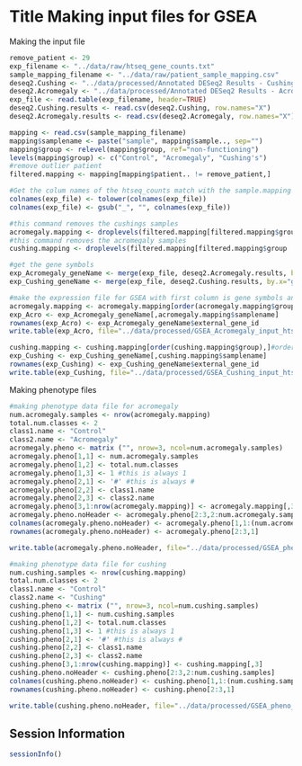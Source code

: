 Title Making input files for GSEA
========================================================

Making the input file

```r
remove_patient <- 29
exp_filename <- "../data/raw/htseq_gene_counts.txt"
sample_mapping_filename <- "../data/raw/patient_sample_mapping.csv"
deseq2.Cushing <- "../data/processed/Annotated DESeq2 Results - Cushing.csv"
deseq2.Acromegaly <- "../data/processed/Annotated DESeq2 Results - Acromegaly.csv"
exp_file <- read.table(exp_filename, header=TRUE)
deseq2.Cushing.results <- read.csv(deseq2.Cushing, row.names="X")
deseq2.Acromegaly.results <- read.csv(deseq2.Acromegaly, row.names="X")

mapping <- read.csv(sample_mapping_filename)
mapping$samplename <- paste("sample", mapping$sample.., sep="")
mapping$group <- relevel(mapping$group, ref="non-functioning")
levels(mapping$group) <- c("Control", "Acromegaly", "Cushing's")
#remove outlier patient
filtered.mapping <- mapping[mapping$patient.. != remove_patient,]

#Get the colum names of the htseq_counts match with the sample.mapping file
colnames(exp_file) <- tolower(colnames(exp_file))
colnames(exp_file) <- gsub("_", "", colnames(exp_file))

#this command removes the cushings samples
acromegaly.mapping <- droplevels(filtered.mapping[filtered.mapping$group != "Cushing's",])
#this command removes the acromegaly samples
cushing.mapping <- droplevels(filtered.mapping[filtered.mapping$group != "Acromegaly"&filtered.mapping$samplename %in% colnames(exp_file),])

#get the gene symbols
exp_Acromegaly_geneName <- merge(exp_file, deseq2.Acromegaly.results, by.x="genes", by.y="ensembl_gene_id")
exp_Cushing_geneName <- merge(exp_file, deseq2.Cushing.results, by.x="genes", by.y="ensembl_gene_id")

#make the expression file for GSEA with first column is gene symbols and other columns are htseq counts
acromegaly.mapping <- acromegaly.mapping[order(acromegaly.mapping$group),]#order the samples by control vs acromegaly
exp_Acro <- exp_Acromegaly_geneName[,acromegaly.mapping$samplename] 
rownames(exp_Acro) <- exp_Acromegaly_geneName$external_gene_id
write.table(exp_Acro, file="../data/processed/GSEA_Acromegaly_input_htseq_DEseq2.txt", sep="\t")

cushing.mapping <- cushing.mapping[order(cushing.mapping$group),]#order the samples by control vs acromegaly
exp_Cushing <- exp_Cushing_geneName[,cushing.mapping$samplename] 
rownames(exp_Cushing) <- exp_Cushing_geneName$external_gene_id
write.table(exp_Cushing, file="../data/processed/GSEA_Cushing_input_htseq_DEseq2.txt", sep="\t")
```
Making phenotype files

```r
#making phenotype data file for acromegaly
num.acromegaly.samples <- nrow(acromegaly.mapping)
total.num.classes <- 2
class1.name <- "Control"
class2.name <- "Acromegaly"
acromegaly.pheno <- matrix ("", nrow=3, ncol=num.acromegaly.samples)
acromegaly.pheno[1,1] <- num.acromegaly.samples
acromegaly.pheno[1,2] <- total.num.classes
acromegaly.pheno[1,3] <- 1 #this is always 1
acromegaly.pheno[2,1] <- '#' #this is always #
acromegaly.pheno[2,2] <- class1.name
acromegaly.pheno[2,3] <- class2.name
acromegaly.pheno[3,1:nrow(acromegaly.mapping)] <- acromegaly.mapping[,3]
acromegaly.pheno.noHeader <- acromegaly.pheno[2:3,2:num.acromegaly.samples]
colnames(acromegaly.pheno.noHeader) <- acromegaly.pheno[1,1:(num.acromegaly.samples-1)]
rownames(acromegaly.pheno.noHeader) <- acromegaly.pheno[2:3,1]

write.table(acromegaly.pheno.noHeader, file="../data/processed/GSEA_pheno_acromegaly.cls", sep="\t", quote=FALSE)

#making phenotype data file for cushing
num.cushing.samples <- nrow(cushing.mapping)
total.num.classes <- 2
class1.name <- "Control"
class2.name <- "Cushing"
cushing.pheno <- matrix ("", nrow=3, ncol=num.cushing.samples)
cushing.pheno[1,1] <- num.cushing.samples
cushing.pheno[1,2] <- total.num.classes
cushing.pheno[1,3] <- 1 #this is always 1
cushing.pheno[2,1] <- '#' #this is always #
cushing.pheno[2,2] <- class1.name
cushing.pheno[2,3] <- class2.name
cushing.pheno[3,1:nrow(cushing.mapping)] <- cushing.mapping[,3]
cushing.pheno.noHeader <- cushing.pheno[2:3,2:num.cushing.samples]
colnames(cushing.pheno.noHeader) <- cushing.pheno[1,1:(num.cushing.samples-1)]
rownames(cushing.pheno.noHeader) <- cushing.pheno[2:3,1]

write.table(cushing.pheno.noHeader, file="../data/processed/GSEA_pheno_cushing.cls", sep="\t", quote=FALSE)
```


Session Information
---------------------

```r
sessionInfo()
```
